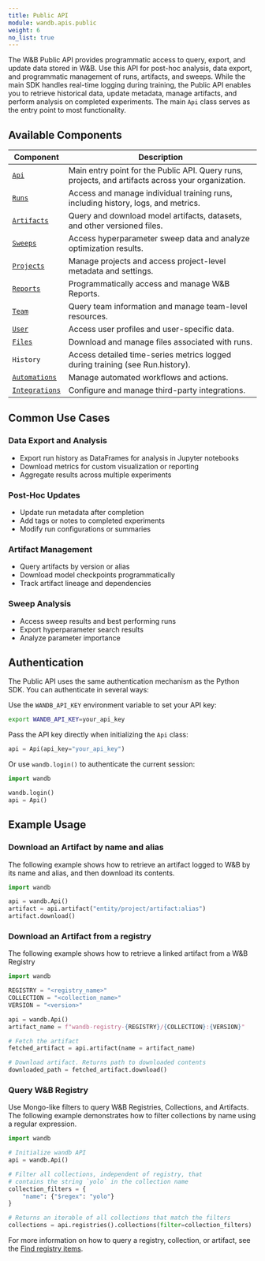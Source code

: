 ```yaml
---
title: Public API
module: wandb.apis.public
weight: 6
no_list: true
---
```



The W&B Public API provides programmatic access to query, export, and update data stored in W&B. Use this API for post-hoc analysis, data export, and programmatic management of runs, artifacts, and sweeps. While the main SDK handles real-time logging during training, the Public API enables you to retrieve historical data, update metadata, manage artifacts, and perform analysis on completed experiments. The main `Api` class serves as the entry point to most functionality.

<PublicApiUse/>

## Available Components

| Component | Description |
|-----------|-------------|
| [`Api`](/models/ref/python/public-api/api/) | Main entry point for the Public API. Query runs, projects, and artifacts across your organization. |
| [`Runs`](/models/ref/python/public-api/runs/) | Access and manage individual training runs, including history, logs, and metrics. |
| [`Artifacts`](/models/artifacts/) | Query and download model artifacts, datasets, and other versioned files. |
| [`Sweeps`](/models/sweeps/) | Access hyperparameter sweep data and analyze optimization results. |
| [`Projects`](/models/ref/python/public-api/projects/) | Manage projects and access project-level metadata and settings. |
| [`Reports`](/models/reports/create-a-report/) | Programmatically access and manage W&B Reports. |
| [`Team`](/models/ref/python/public-api/Team) | Query team information and manage team-level resources. |
| [`User`](/models/ref/python/public-api/User) | Access user profiles and user-specific data. |
| [`Files`](/models/ref/python/public-api/files/) | Download and manage files associated with runs. |
| `History` | Access detailed time-series metrics logged during training (see Run.history). |
| [`Automations`](./automations/) | Manage automated workflows and actions. |
| [`Integrations`](/guides/integrations/) | Configure and manage third-party integrations. |

## Common Use Cases

### Data Export and Analysis
- Export run history as DataFrames for analysis in Jupyter notebooks
- Download metrics for custom visualization or reporting
- Aggregate results across multiple experiments

### Post-Hoc Updates
- Update run metadata after completion
- Add tags or notes to completed experiments
- Modify run configurations or summaries

### Artifact Management
- Query artifacts by version or alias
- Download model checkpoints programmatically
- Track artifact lineage and dependencies

### Sweep Analysis
- Access sweep results and best performing runs
- Export hyperparameter search results
- Analyze parameter importance

## Authentication

The Public API uses the same authentication mechanism as the Python SDK. You can authenticate in several ways:

Use the `WANDB_API_KEY` environment variable to set your API key:

```bash
export WANDB_API_KEY=your_api_key
```

Pass the API key directly when initializing the `Api` class:

```python
api = Api(api_key="your_api_key")
```

Or use `wandb.login()` to authenticate the current session:
```python
import wandb

wandb.login()
api = Api()
```


## Example Usage


### Download an Artifact by name and alias

The following example shows how to retrieve an artifact logged to W&B by its name and alias, and then download its contents.

```python
import wandb

api = wandb.Api()
artifact = api.artifact("entity/project/artifact:alias")
artifact.download()
```

### Download an Artifact from a registry

The following example shows how to retrieve a linked artifact from a W&B Registry

```python
import wandb

REGISTRY = "<registry_name>"
COLLECTION = "<collection_name>"
VERSION = "<version>"

api = wandb.Api()
artifact_name = f"wandb-registry-{REGISTRY}/{COLLECTION}:{VERSION}"

# Fetch the artifact
fetched_artifact = api.artifact(name = artifact_name)

# Download artifact. Returns path to downloaded contents
downloaded_path = fetched_artifact.download()
```

### Query W&B Registry 

Use Mongo-like filters to query W&B Registries, Collections, and Artifacts. The following example demonstrates how to filter collections by name using a regular expression.

```python
import wandb

# Initialize wandb API
api = wandb.Api()

# Filter all collections, independent of registry, that 
# contains the string `yolo` in the collection name
collection_filters = {
    "name": {"$regex": "yolo"}
}

# Returns an iterable of all collections that match the filters
collections = api.registries().collections(filter=collection_filters)
```

For more information on how to query a registry, collection, or artifact, see the [Find registry items](/models/registry/search_registry).